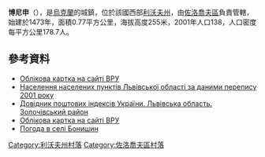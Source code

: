 {{coord|49|49|12|N|24|49|51|E|scale:30000|display=title}}

'''博尼申'''（{{lang-uk|Бонишин}}），是[[烏克蘭|烏克蘭]]的城鎮，位於該國西部[[利沃夫州|利沃夫州]]，由[[佐洛喬夫區|佐洛喬夫區]]負責管轄，始建於1473年，面積0.77平方公里，海拔高度255米，2001年人口138，人口密度每平方公里178.7人。

==參考資料==
*[http://w1.c1.rada.gov.ua/pls/z7502/A005?rdat1=11.04.2015&rf7571=20039 Облікова картка на сайті ВРУ]{{dead link|date=2017年11月 |bot=InternetArchiveBot |fix-attempted=yes }}
*[http://pop-stat.mashke.org/ukraine-census-2001/lvivska.htm Населення населених пунктів Львівської області за даними перепису 2001 року]{{Wayback|url=http://pop-stat.mashke.org/ukraine-census-2001/lvivska.htm |date=20170903165308 }}
*[http://www.uaidx.com/13/290?f=index&d=desc&lang=ua Довідник поштових індексів України. Львівська область. Золочівський район]{{Wayback|url=http://www.uaidx.com/13/290?f=index&d=desc&lang=ua |date=20160127100105 }}
* [http://w1.c1.rada.gov.ua/pls/z7502/A005?rdat1=11.04.2015&rf7571=20039 Облікова картка на сайті ВРУ]{{dead link|date=2017年11月 |bot=InternetArchiveBot |fix-attempted=yes }}
* [http://weather.in.ua/ua/l'vovskaja/1775 Погода в селі Бонишин]{{Wayback|url=http://weather.in.ua/ua/l%27vovskaja/1775 |date=20200919163904 }}

[[Category:利沃夫州村落|Category:利沃夫州村落]]
[[Category:佐洛喬夫區村落|Category:佐洛喬夫區村落]]


{{Lviv-geo-stub}}